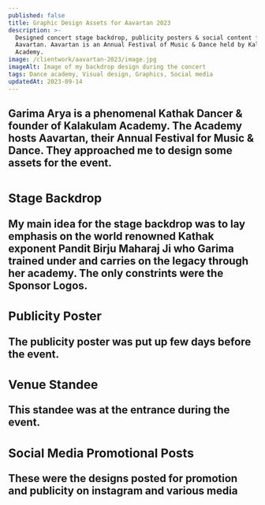 ```yaml
---
published: false
title: Graphic Design Assets for Aavartan 2023
description: >-
  Designed concert stage backdrop, publicity posters & social content for
  Aavartan. Aavartan is an Annual Festival of Music & Dance held by Kalakulam
  Academy.
image: /clientwork/aavartan-2023/image.jpg
imageAlt: Image of my backdrop design during the concert
tags: Dance academy, Visual design, Graphics, Social media
updatedAt: 2023-09-14
---
```

<H2 text="The Client" />

Garima Arya is a phenomenal Kathak Dancer & founder of Kalakulam Academy. The Academy hosts Aavartan, their Annual Festival for Music & Dance. They approached me to design some assets for the event.

<ImageWithPreview image="/clientwork/images/aavartan-2023/1.jpg" alt="Portrait of Garima Arya" width={848} height={601} />

<H2 text="The Deliverables" />

### Stage Backdrop

My main idea for the stage backdrop was to lay emphasis on the world renowned Kathak exponent Pandit Birju Maharaj Ji who Garima trained under and carries on the legacy through her academy. The only constrints were the Sponsor Logos.

<ImageWithPreview image="/clientwork/images/aavartan-2023/2.jpg" alt="Asset of the Aavartan Stage Backdrop" width={848} height={567} />

### Publicity Poster

<ImageWithPreview image="/clientwork/images/aavartan-2023/3.jpg" alt="Asset of the Aavartan Publicity Poster" width={848} height={848} />

The publicity poster was put up few days before the event.

### Venue Standee

<ImageWithPreview image="/clientwork/images/aavartan-2023/4.jpg" alt="Asset of the Aavartan Standee" width={848} height={2035} />

This standee was at the entrance during the event.

### Social Media Promotional Posts

<ImageWithPreview image="/clientwork/images/aavartan-2023/5.png" alt="Assets of the Instagram Post Designs" width={848} height={1590} />

These were the designs posted for promotion and publicity on instagram and various
media

